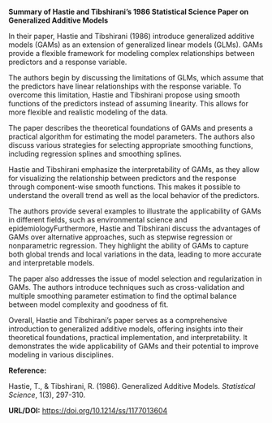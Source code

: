 **Summary of Hastie and Tibshirani's 1986 Statistical Science Paper on Generalized Additive Models**

In their paper, Hastie and Tibshirani (1986) introduce generalized additive models (GAMs) as an extension of generalized linear models (GLMs). GAMs provide a flexible framework for modeling complex relationships between predictors and a response variable.

The authors begin by discussing the limitations of GLMs, which assume that the predictors have linear relationships with the response variable. To overcome this limitation, Hastie and Tibshirani propose using smooth functions of the predictors instead of assuming linearity. This allows for more flexible and realistic modeling of the data.

The paper describes the theoretical foundations of GAMs and presents a practical algorithm for estimating the model parameters. The authors also discuss various strategies for selecting appropriate smoothing functions, including regression splines and smoothing splines.

Hastie and Tibshirani emphasize the interpretability of GAMs, as they allow for visualizing the relationship between predictors and the response through component-wise smooth functions. This makes it possible to understand the overall trend as well as the local behavior of the predictors.

The authors provide several examples to illustrate the applicability of GAMs in different fields, such as environmental science and epidemiologyFurthermore, Hastie and Tibshirani discuss the advantages of GAMs over alternative approaches, such as stepwise regression or nonparametric regression. They highlight the ability of GAMs to capture both global trends and local variations in the data, leading to more accurate and interpretable models.

The paper also addresses the issue of model selection and regularization in GAMs. The authors introduce techniques such as cross-validation and multiple smoothing parameter estimation to find the optimal balance between model complexity and goodness of fit.

Overall, Hastie and Tibshirani's paper serves as a comprehensive introduction to generalized additive models, offering insights into their theoretical foundations, practical implementation, and interpretability. It demonstrates the wide applicability of GAMs and their potential to improve modeling in various disciplines.

**Reference:**

Hastie, T., & Tibshirani, R. (1986). Generalized Additive Models. *Statistical Science*, 1(3), 297-310.

**URL/DOI:** [https://doi.org/10.1214/ss/1177013604](https://doi.org/10.1214/ss/1177013604)
